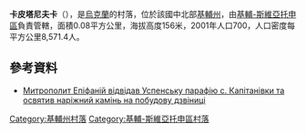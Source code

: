 {{coord|50|26|28|N|30|12|27|E|scale:30000|display=title}}

'''卡皮塔尼夫卡'''（{{lang-uk|Капітанівка}}），是[[烏克蘭|烏克蘭]]的村落，位於該國中北部[[基輔州|基輔州]]，由[[基輔-斯維亞托申區|基輔-斯維亞托申區]]負責管轄，面積0.08平方公里，海拔高度156米，2001年人口700，人口密度每平方公里8,571.4人。

==參考資料==
*[https://web.archive.org/web/20150923221736/http://www.cerkva.info/en/news/diocese-of-kyiv/7299-mytropolytepifanijvidvidavuspenskuparafiyuskapitanivkytaosvyatyvnarizhnyjkaminnapobudovudzvinyci.html Митрополит Епіфаній відвідав Успенську парафію с. Капітанівки та освятив наріжний камінь на побудову дзвіниці]

{{DEFAULTSORT:Капітанівка}}
[[Category:基輔州村落|Category:基輔州村落]]
[[Category:基輔-斯維亞托申區村落|Category:基輔-斯維亞托申區村落]]


{{Kiev-geo-stub}}